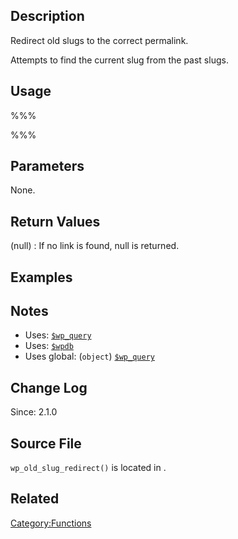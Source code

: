 == Description ==
Redirect old slugs to the correct permalink. 

Attempts to find the current slug from the past slugs. 

== Usage ==
%%%<?php wp_old_slug_redirect() ?>%%%

== Parameters ==
None.

== Return Values ==
; (null) : If no link is found, null is returned.

== Examples ==
<!-- Need creative examples. Feel free to link to external examples. -->

== Notes ==
* Uses: [[Class_Reference/WP_Query|<tt>$wp_query</tt>]]
* Uses: [[Class Reference/wpdb|<tt>$wpdb</tt>]]
* Uses global: (<tt>object</tt>) [[Class_Reference/WP_Query|<tt>$wp_query</tt>]]

== Change Log ==
Since: 2.1.0

== Source File ==
<tt>wp_old_slug_redirect()</tt> is located in {{Trac|/wp-includes/query.php}}.

== Related ==
<!--
    To Do:
    Need to find related functions.
    Need to create groups of functions and create templates to add them to a page quickly.
    Some functions may be related to many groups of functions.
-->

[[Category:Functions]]